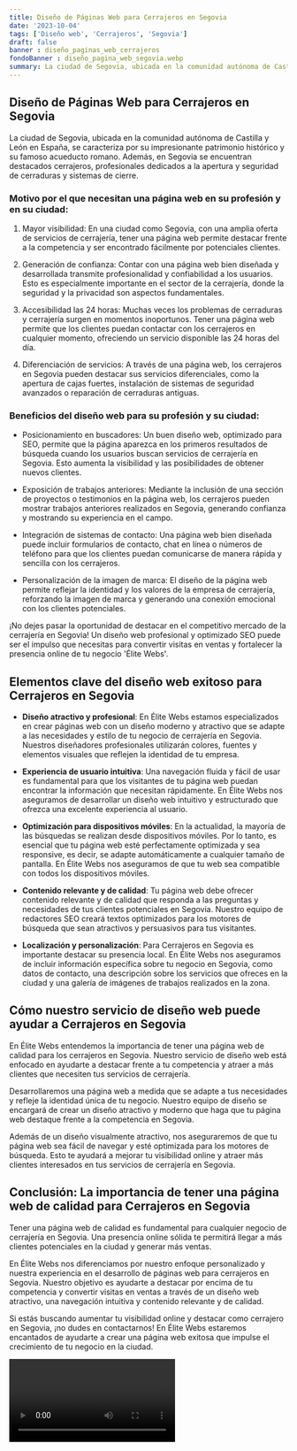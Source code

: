 ```yaml
---
title: Diseño de Páginas Web para Cerrajeros en Segovia
date: '2023-10-04'
tags: ['Diseño web', 'Cerrajeros', 'Segovia']
draft: false
banner : diseño_paginas_web_cerrajeros
fondoBanner : diseño_pagina_web_segovia.webp
summary: La ciudad de Segovia, ubicada en la comunidad autónoma de Castilla y León en España, se caracteriza por su impresionante patrimonio histórico y su famoso acueducto romano. Además, en Segovia se encuentran destacados cerrajeros, profesionales dedicados a la apertura y seguridad de cerraduras y sistemas de cierre.
---
```


## Diseño de Páginas Web para Cerrajeros en Segovia

La ciudad de Segovia, ubicada en la comunidad autónoma de Castilla y León en España, se caracteriza por su impresionante patrimonio histórico y su famoso acueducto romano. Además, en Segovia se encuentran destacados cerrajeros, profesionales dedicados a la apertura y seguridad de cerraduras y sistemas de cierre.

### Motivo por el que necesitan una página web en su profesión y en su ciudad:

1. Mayor visibilidad: En una ciudad como Segovia, con una amplia oferta de servicios de cerrajería, tener una página web permite destacar frente a la competencia y ser encontrado fácilmente por potenciales clientes.

2. Generación de confianza: Contar con una página web bien diseñada y desarrollada transmite profesionalidad y confiabilidad a los usuarios. Esto es especialmente importante en el sector de la cerrajería, donde la seguridad y la privacidad son aspectos fundamentales.

3. Accesibilidad las 24 horas: Muchas veces los problemas de cerraduras y cerrajería surgen en momentos inoportunos. Tener una página web permite que los clientes puedan contactar con los cerrajeros en cualquier momento, ofreciendo un servicio disponible las 24 horas del día.

4. Diferenciación de servicios: A través de una página web, los cerrajeros en Segovia pueden destacar sus servicios diferenciales, como la apertura de cajas fuertes, instalación de sistemas de seguridad avanzados o reparación de cerraduras antiguas.

### Beneficios del diseño web para su profesión y su ciudad:

- Posicionamiento en buscadores: Un buen diseño web, optimizado para SEO, permite que la página aparezca en los primeros resultados de búsqueda cuando los usuarios buscan servicios de cerrajería en Segovia. Esto aumenta la visibilidad y las posibilidades de obtener nuevos clientes.

- Exposición de trabajos anteriores: Mediante la inclusión de una sección de proyectos o testimonios en la página web, los cerrajeros pueden mostrar trabajos anteriores realizados en Segovia, generando confianza y mostrando su experiencia en el campo.

- Integración de sistemas de contacto: Una página web bien diseñada puede incluir formularios de contacto, chat en línea o números de teléfono para que los clientes puedan comunicarse de manera rápida y sencilla con los cerrajeros.

- Personalización de la imagen de marca: El diseño de la página web permite reflejar la identidad y los valores de la empresa de cerrajería, reforzando la imagen de marca y generando una conexión emocional con los clientes potenciales.

¡No dejes pasar la oportunidad de destacar en el competitivo mercado de la cerrajería en Segovia! Un diseño web profesional y optimizado SEO puede ser el impulso que necesitas para convertir visitas en ventas y fortalecer la presencia online de tu negocio 'Élite Webs'.

<GifSeo />

<Cta />

## Elementos clave del diseño web exitoso para Cerrajeros en Segovia

- **Diseño atractivo y profesional**: En Élite Webs estamos especializados en crear páginas web con un diseño moderno y atractivo que se adapte a las necesidades y estilo de tu negocio de cerrajería en Segovia. Nuestros diseñadores profesionales utilizarán colores, fuentes y elementos visuales que reflejen la identidad de tu empresa.

- **Experiencia de usuario intuitiva**: Una navegación fluida y fácil de usar es fundamental para que los visitantes de tu página web puedan encontrar la información que necesitan rápidamente. En Élite Webs nos aseguramos de desarrollar un diseño web intuitivo y estructurado que ofrezca una excelente experiencia al usuario.

- **Optimización para dispositivos móviles**: En la actualidad, la mayoría de las búsquedas se realizan desde dispositivos móviles. Por lo tanto, es esencial que tu página web esté perfectamente optimizada y sea responsive, es decir, se adapte automáticamente a cualquier tamaño de pantalla. En Élite Webs nos aseguramos de que tu web sea compatible con todos los dispositivos móviles.

- **Contenido relevante y de calidad**: Tu página web debe ofrecer contenido relevante y de calidad que responda a las preguntas y necesidades de tus clientes potenciales en Segovia. Nuestro equipo de redactores SEO creará textos optimizados para los motores de búsqueda que sean atractivos y persuasivos para tus visitantes.

- **Localización y personalización**: Para Cerrajeros en Segovia es importante destacar su presencia local. En Élite Webs nos aseguramos de incluir información específica sobre tu negocio en Segovia, como datos de contacto, una descripción sobre los servicios que ofreces en la ciudad y una galería de imágenes de trabajos realizados en la zona.

## Cómo nuestro servicio de diseño web puede ayudar a Cerrajeros en Segovia

En Élite Webs entendemos la importancia de tener una página web de calidad para los cerrajeros en Segovia. Nuestro servicio de diseño web está enfocado en ayudarte a destacar frente a tu competencia y atraer a más clientes que necesiten tus servicios de cerrajería.

Desarrollaremos una página web a medida que se adapte a tus necesidades y refleje la identidad única de tu negocio. Nuestro equipo de diseño se encargará de crear un diseño atractivo y moderno que haga que tu página web destaque frente a la competencia en Segovia.

Además de un diseño visualmente atractivo, nos aseguraremos de que tu página web sea fácil de navegar y esté optimizada para los motores de búsqueda. Esto te ayudará a mejorar tu visibilidad online y atraer más clientes interesados en tus servicios de cerrajería en Segovia.

## Conclusión: La importancia de tener una página web de calidad para Cerrajeros en Segovia

Tener una página web de calidad es fundamental para cualquier negocio de cerrajería en Segovia. Una presencia online sólida te permitirá llegar a más clientes potenciales en la ciudad y generar más ventas.

En Élite Webs nos diferenciamos por nuestro enfoque personalizado y nuestra experiencia en el desarrollo de páginas web para cerrajeros en Segovia. Nuestro objetivo es ayudarte a destacar por encima de tu competencia y convertir visitas en ventas a través de un diseño web atractivo, una navegación intuitiva y contenido relevante y de calidad.

Si estás buscando aumentar tu visibilidad online y destacar como cerrajero en Segovia, ¡no dudes en contactarnos! En Élite Webs estaremos encantados de ayudarte a crear una página web exitosa que impulse el crecimiento de tu negocio en la ciudad.

<Video />

<CtaBot job='Cerrajeros' city='Segovia'/>

<Gmaps query='Segovia+españa+maps' />